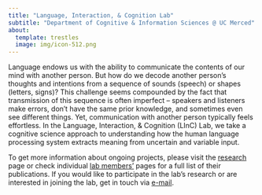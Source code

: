 ```yaml
---
title: "Language, Interaction, & Cognition Lab"
subtitle: "Department of Cognitive & Information Sciences @ UC Merced"
about:
  template: trestles
  image: img/icon-512.png
---
```


Language endows us with the ability to communicate the contents of our
mind with another person. But how do we decode another person's thoughts
and intentions from a sequence of sounds (speech) or shapes (letters,
signs)? This challenge seems compounded by the fact that transmission of
this sequence is often imperfect -- speakers and listeners make errors,
don't have the same prior knowledge, and sometimes even see different
things. Yet, communication with another person typically feels
effortless. In the Language, Interaction, & Cognition (LInC) Lab, we
take a cognitive science approach to understanding how the human
language processing system extracts meaning from uncertain and variable
input. 

To get more information about ongoing projects, please visit the
[research](research.qmd) page or check individual [lab
members'](people.qmd) pages for a full list of their publications. If
you would like to participate in the lab's research or are interested in
joining the lab, get in touch via [e-mail](contact.qmd).
